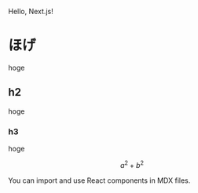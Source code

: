 Hello, Next.js!

# ほげ
hoge
## h2
hoge
### h3
hoge

$$a^2 + b^2$$

You can import and use React components in MDX files.